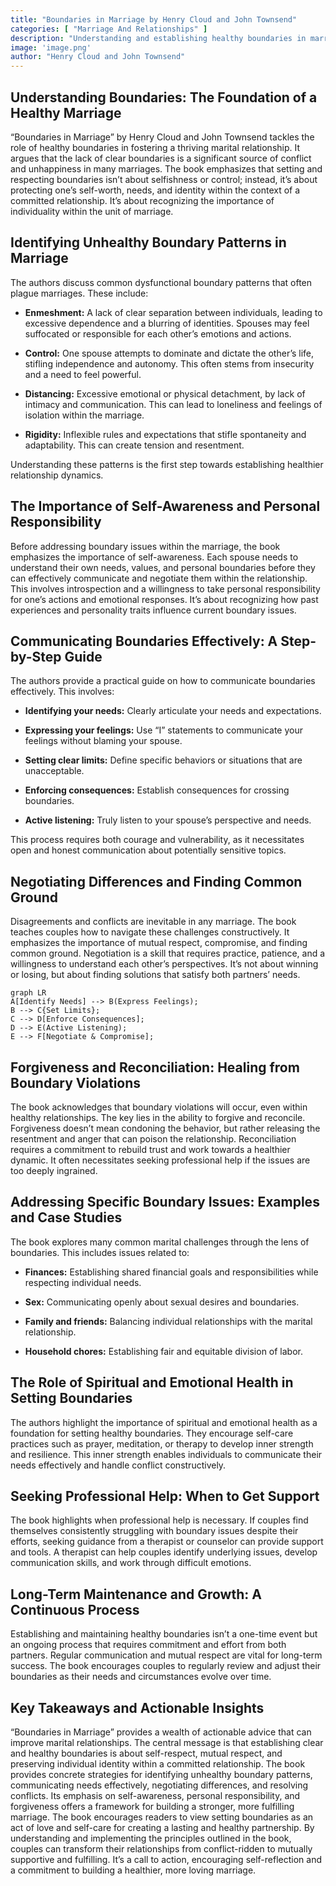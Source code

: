 ```yaml
---
title: "Boundaries in Marriage by Henry Cloud and John Townsend"
categories: [ "Marriage And Relationships" ]
description: "Understanding and establishing healthy boundaries in marriage"
image: 'image.png'
author: "Henry Cloud and John Townsend"
---
```

## Understanding Boundaries: The Foundation of a Healthy Marriage

"Boundaries in Marriage" by Henry Cloud and John Townsend tackles the role of healthy boundaries in fostering a thriving marital relationship.  It argues that the lack of clear boundaries is a significant source of conflict and unhappiness in many marriages. The book emphasizes that setting and respecting boundaries isn't about selfishness or control; instead, it's about protecting one's self-worth, needs, and identity within the context of a committed relationship.  It's about recognizing the importance of individuality within the unit of marriage.

## Identifying Unhealthy Boundary Patterns in Marriage

The authors discuss common dysfunctional boundary patterns that often plague marriages. These include:

* **Enmeshment:**  A lack of clear separation between individuals, leading to excessive dependence and a blurring of identities.  Spouses may feel suffocated or responsible for each other's emotions and actions.

* **Control:** One spouse attempts to dominate and dictate the other's life, stifling independence and autonomy.  This often stems from insecurity and a need to feel powerful.

* **Distancing:** Excessive emotional or physical detachment, by lack of intimacy and communication. This can lead to loneliness and feelings of isolation within the marriage.

* **Rigidity:**  Inflexible rules and expectations that stifle spontaneity and adaptability.  This can create tension and resentment.

Understanding these patterns is the first step towards establishing healthier relationship dynamics.

## The Importance of Self-Awareness and Personal Responsibility

Before addressing boundary issues within the marriage, the book emphasizes the importance of self-awareness.  Each spouse needs to understand their own needs, values, and personal boundaries before they can effectively communicate and negotiate them within the relationship.  This involves introspection and a willingness to take personal responsibility for one's actions and emotional responses.  It’s about recognizing how past experiences and personality traits influence current boundary issues.

## Communicating Boundaries Effectively: A Step-by-Step Guide

The authors provide a practical guide on how to communicate boundaries effectively. This involves:

* **Identifying your needs:**  Clearly articulate your needs and expectations.

* **Expressing your feelings:** Use "I" statements to communicate your feelings without blaming your spouse.

* **Setting clear limits:**  Define specific behaviors or situations that are unacceptable.

* **Enforcing consequences:**  Establish consequences for crossing boundaries.

* **Active listening:** Truly listen to your spouse's perspective and needs.

This process requires both courage and vulnerability, as it necessitates open and honest communication about potentially sensitive topics.

## Negotiating Differences and Finding Common Ground

Disagreements and conflicts are inevitable in any marriage. The book teaches couples how to navigate these challenges constructively.  It emphasizes the importance of mutual respect, compromise, and finding common ground.  Negotiation is a skill that requires practice, patience, and a willingness to understand each other’s perspectives.  It's not about winning or losing, but about finding solutions that satisfy both partners’ needs.

```mermaid
graph LR
A[Identify Needs] --> B(Express Feelings);
B --> C{Set Limits};
C --> D[Enforce Consequences];
D --> E(Active Listening);
E --> F[Negotiate & Compromise];
```


##  Forgiveness and Reconciliation: Healing from Boundary Violations

The book acknowledges that boundary violations will occur, even within healthy relationships. The key lies in the ability to forgive and reconcile.  Forgiveness doesn't mean condoning the behavior, but rather releasing the resentment and anger that can poison the relationship.  Reconciliation requires a commitment to rebuild trust and work towards a healthier dynamic.  It often necessitates seeking professional help if the issues are too deeply ingrained.

##  Addressing Specific Boundary Issues: Examples and Case Studies

The book explores many common marital challenges through the lens of boundaries.  This includes issues related to:

* **Finances:**  Establishing shared financial goals and responsibilities while respecting individual needs.

* **Sex:**  Communicating openly about sexual desires and boundaries.

* **Family and friends:**  Balancing individual relationships with the marital relationship.

* **Household chores:**  Establishing fair and equitable division of labor.


##  The Role of Spiritual and Emotional Health in Setting Boundaries

The authors highlight the importance of spiritual and emotional health as a foundation for setting healthy boundaries. They encourage self-care practices such as prayer, meditation, or therapy to develop inner strength and resilience. This inner strength enables individuals to communicate their needs effectively and handle conflict constructively.


##  Seeking Professional Help: When to Get Support

The book highlights when professional help is necessary. If couples find themselves consistently struggling with boundary issues despite their efforts, seeking guidance from a therapist or counselor can provide support and tools. A therapist can help couples identify underlying issues, develop communication skills, and work through difficult emotions.

## Long-Term Maintenance and Growth:  A Continuous Process

Establishing and maintaining healthy boundaries isn't a one-time event but an ongoing process that requires commitment and effort from both partners.  Regular communication and mutual respect are vital for long-term success.  The book encourages couples to regularly review and adjust their boundaries as their needs and circumstances evolve over time.

## Key Takeaways and Actionable Insights

"Boundaries in Marriage" provides a wealth of actionable advice that can improve marital relationships.  The central message is that establishing clear and healthy boundaries is about self-respect, mutual respect, and preserving individual identity within a committed relationship.  The book provides concrete strategies for identifying unhealthy boundary patterns, communicating needs effectively, negotiating differences, and resolving conflicts.  Its emphasis on self-awareness, personal responsibility, and forgiveness offers a framework for building a stronger, more fulfilling marriage. The book encourages readers to view setting boundaries as an act of love and self-care for creating a lasting and healthy partnership. By understanding and implementing the principles outlined in the book, couples can transform their relationships from conflict-ridden to mutually supportive and fulfilling.  It’s a call to action, encouraging self-reflection and a commitment to building a healthier, more loving marriage.

